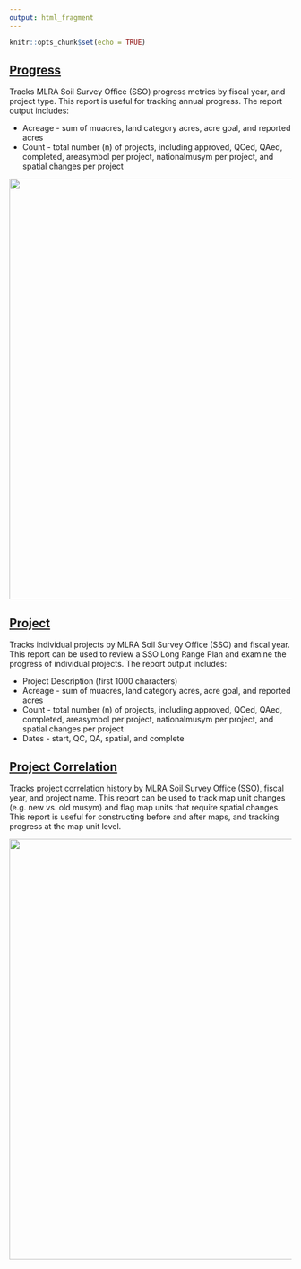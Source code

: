 ---
output: html_fragment
---

```{r setup, include=FALSE}
knitr::opts_chunk$set(echo = TRUE)
```


## [Progress](https://nasis.sc.egov.usda.gov/NasisReportsWebSite/limsreport.aspx?report_name=get_progress_from_LIMS)

Tracks MLRA Soil Survey Office (SSO) progress metrics by fiscal year, and project type. This report is useful for tracking annual progress. The report output includes:

* Acreage - sum of muacres, land category acres, acre goal, and reported acres
* Count - total number (n) of projects, including approved, QCed, QAed, completed, areasymbol per project, nationalmusym per project, and spatial changes per project

![](figures/progress_chart.png){width=750px}


## [Project](https://nasis.sc.egov.usda.gov/NasisReportsWebSite/limsreport.aspx?report_name=get_project_from_LIMS)

Tracks individual projects by MLRA Soil Survey Office (SSO) and fiscal year. This report can be used to review a SSO Long Range Plan and examine the progress of individual projects. The report output includes:

* Project Description (first 1000 characters)
* Acreage - sum of muacres, land category acres, acre goal, and reported acres
* Count - total number (n) of projects, including approved, QCed, QAed, completed, areasymbol per project, nationalmusym per project, and spatial changes per project
* Dates - start, QC, QA, spatial, and complete


## [Project Correlation](https://nasis.sc.egov.usda.gov/NasisReportsWebSite/limsreport.aspx?report_name=get_project_correlation_from_LIMS)

Tracks project correlation history by MLRA Soil Survey Office (SSO), fiscal year, and project name. This report can be used to track map unit changes (e.g. new vs. old musym) and flag map units that require spatial changes. This report is useful for constructing before and after maps, and tracking progress at the map unit level.

![](figures/progress_map.png){width=750px}
